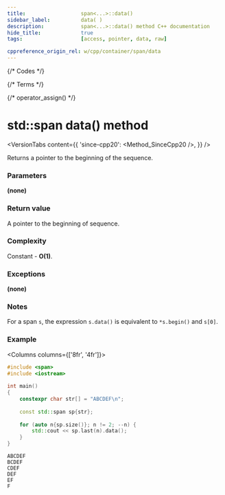 ```yaml
---
title:					span<...>::data()
sidebar_label:			data( )
description:			span<...>::data() method C++ documentation
hide_title:				true
tags:					[access, pointer, data, raw]

cppreference_origin_rel: w/cpp/container/span/data
---
```



{/* Codes */}

{/* Terms */}

{/* operator_assign() */}

# std::span data() method

<VersionTabs content={{
    'since-cpp20': <Method_SinceCpp20 />,
}} />

Returns a pointer to the beginning of the sequence.

### Parameters

**(none)**

### Return value

A pointer to the beginning of sequence.

### Complexity

Constant - **O(1)**.

### Exceptions

**(none)**

### Notes

For a span `s`, the expression `s.data()` is equivalent to `*s.begin()` and `s[0]`.

### Example

<Columns columns={['8fr', '4fr']}>
<div>

```cpp title='Main.cpp' showLineNumbers
#include <span>
#include <iostream>
 
int main()
{
    constexpr char str[] = "ABCDEF\n";
 
    const std::span sp{str};
 
    for (auto n{sp.size()}; n != 2; --n) {
        std::cout << sp.last(n).data();
    }
}
```

</div>
<div>

```plaintext title="Output"
ABCDEF
BCDEF
CDEF
DEF
EF
F
```

</div>
</Columns>
